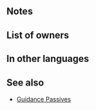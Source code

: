 {{Weapon Infobox
|tagid=SID_友の風舞う翼弓
|intID=3105
|userVersion1=Bow
|userVersion2=Arrow
|exclusive=1
|weaponType=Bow
|cost=400
|might=14
|range=2
|cooldown=-1
|effectiveness=Flying
|effect=Accelerates Special trigger (cooldown count-1). Effective against flying foes. If unit's HP ≤ 60%, allies can move to a space adjacent to unit. Allies within 2 spaces can move to a space within 2 spaces of unit. If unit is within 3 spaces of an ally, grants Atk/Spd+6 to unit during combat and deals damage = 15% of unit's Spd.
|statModifiers=0,14,0,0,0
|required=Silver Bow
|properties=random_owner
}}
==Notes==
{{Effective damage bonus|flying}}
{{Warp interaction}}
{{Temporary buffs}}
{{DamageBoost}}
==List of owners==
{{Skill Hero List}}
==In other languages==
{{OtherLanguages
|japanese=友の風舞う翼弓
|german=Freundesbogen
|spanishEU=Arco amistad
|spanishLA=Arco amistad
|french=Arc d'altitude
|italian=Arco d'alta quota
|chineseTW=朋友的吹拂翼弓
|portuguese=Arco da amizade
}}
==See also==
{{See also skills|cond=(Description LIKE '%allies can move to a space adjacent to unit%' OR Description LIKE '%allies%within 2 spaces%can move to a%space%unit%') AND Exclusive='1' OR Description LIKE '%unit is within _ spaces of an ally%deals damage =%of unit_s Spd%'}}
* [[Skill families/C Passives#Guidance|Guidance Passives]]
{{Weapons Navbox}}